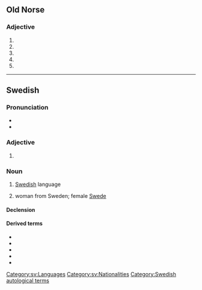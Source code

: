==Old Norse==

===Adjective===
{{head|non|adjective form}}

# {{infl of|non|svenskr||str|f|acc|s}}
# {{infl of|non|svenskr||str|m|acc|p}}
# {{infl of|non|svenskr||wk|m|obl|s}}
# {{infl of|non|svenskr||wk|f|nom|s}}
# {{infl of|non|svenskr||wk|n|all cases|s}}

----

==Swedish==

===Pronunciation===
* {{IPA|sv|/²svɛnska/}}
* {{audio|sv|Sv-svenska.ogg|audio}}

===Adjective===
{{head|sv|adjective form}}

# {{sv-adj-form-abs-def+pl|svensk}}

===Noun===
{{sv-noun|c}}

# {{lb|sv|uncountable}} [[Swedish]] language
# woman from Sweden; female [[Swede]]

====Declension====
{{sv-infl-noun-c-or|svensk}}

====Derived terms====
* {{l|sv|runsvenska}}
* {{l|sv|fornsvenska}}
* {{l|sv|nysvenska}}
* {{l|sv|nusvenska}}
* {{l|sv|finlandssvenska}}

[[Category:sv:Languages]]
[[Category:sv:Nationalities]]
[[Category:Swedish autological terms]]
